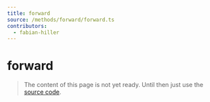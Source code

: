 ```yaml
---
title: forward
source: /methods/forward/forward.ts
contributors:
  - fabian-hiller
---
```


# forward

> The content of this page is not yet ready. Until then just use the [source code](https://github.com/fabian-hiller/valibot/blob/main/library/src/methods/forward/forward.ts).
